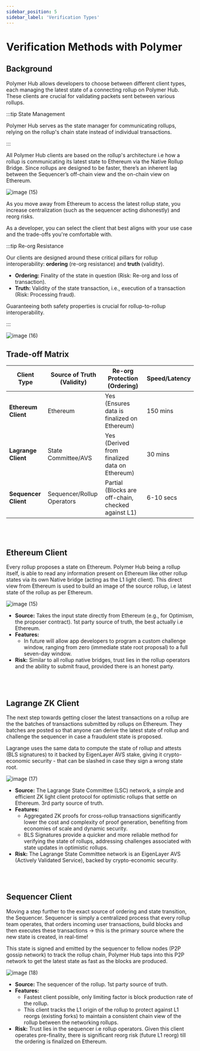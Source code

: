 ```yaml
---
sidebar_position: 5
sidebar_label: 'Verification Types'
---
```


# Verification Methods with Polymer

## Background

Polymer Hub allows developers to choose between different client types, each managing the latest state of a connecting rollup on Polymer Hub. These clients are crucial for validating packets sent between various rollups.

:::tip State Management

Polymer Hub serves as the state manager for communicating rollups, relying on the rollup's chain state instead of individual transactions.

:::

All Polymer Hub clients are based on the rollup's architecture i.e how a rollup is communicating its latest state to Ethereum via the Native Rollup Bridge. Since rollups are designed to be faster, there’s an inherent lag between the Sequencer’s off-chain view and the on-chain view on Ethereum.

![image (15)](https://github.com/user-attachments/assets/b39a94a6-e367-4459-bf79-8bc31208fed9)

As you move away from Ethereum to access the latest rollup state, you increase centralization (such as the sequencer acting dishonestly) and reorg risks.

As a developer, you can select the client that best aligns with your use case and the trade-offs you're comfortable with.

:::tip Re-org Resistance

Our clients are designed around these critical pillars for rollup interoperability: **ordering** (re-org resistance) and **truth** (validity).

- **Ordering:** Finality of the state in question (Risk: Re-org and loss of transaction).
- **Truth:** Validity of the state transaction, i.e., execution of a transaction (Risk: Processing fraud).

Guaranteeing both safety properties is crucial for rollup-to-rollup interoperability.

:::

![image (16)](https://github.com/user-attachments/assets/7aaaf747-69a1-4eef-86b4-1c7d6c65978a)



## Trade-off Matrix

| Client Type              | Source of Truth (Validity) | Re-org Protection (Ordering)                       | Speed/Latency |
| ------------------------ | -------------------------- | -------------------------------------------------- | ------------- |
| **Ethereum Client**      | Ethereum                   | Yes (Ensures data is finalized on Ethereum)        | 150 mins      |
| **Lagrange Client**      | State Committee/AVS        | Yes (Derived from finalized data on Ethereum)      | 30 mins       |
| **Sequencer Client**     | Sequencer/Rollup Operators | Partial (Blocks are off-chain, checked against L1) | 6-10 secs     |


<br>
<br>


## Ethereum Client
Every rollup proposes a state on Ethereum. Polymer Hub being a rollup itself, is able to read any information present on Ethereum like other rollup states via its own Native bridge (acting as the L1 light client). This direct view from Ethereum is used to build an image of the source rollup, i.e latest state of the rollup as per Ethereum. 

![image (15)](https://github.com/user-attachments/assets/186de4d2-0d83-4d03-8b28-a5e73e74fb3d)

- **Source:** Takes the input state directly from Ethereum (e.g., for Optimism, the proposer contract). 1st party source of truth, the best actually i.e Ethereum.
- **Features:**
    - In future will allow app developers to program a custom challenge window, ranging from zero (immediate state root proposal) to a full seven-day window.
- **Risk:** Similar to all rollup native bridges, trust lies in the rollup operators and the ability to submit fraud, provided there is an honest party.

<br>
<br>


## Lagrange ZK Client
The next step towards getting closer the latest transactions on a rollup are the the batches of transactions submitted by rollups on Ethereum. They batches are posted so that anyone can derive the latest state of rollup and challenge the sequencer in case a fraudulent state is proposed.  

Lagrange uses the same data to compute the state of rollup and attests (BLS signatures) to it backed by EigenLayer AVS stake, giving it crypto-economic security - that can be slashed in case they sign a wrong state root.

![image (17)](https://github.com/user-attachments/assets/bf32547a-ec21-4b0e-aff8-f19f1c357754)

- **Source:** The Lagrange State Committee (LSC) network, a simple and efficient ZK light client protocol for optimistic rollups that settle on Ethereum. 3rd party source of truth.
- **Features:**
    - Aggregated ZK proofs for cross-rollup transactions significantly lower the cost and complexity of proof generation, benefiting from economies of scale and dynamic security.
    - BLS Signatures provide a quicker and more reliable method for verifying the state of rollups, addressing challenges associated with state updates in optimistic rollups.
- **Risk:** The Lagrange State Committee network is an EigenLayer AVS (Actively Validated Service), backed by crypto-economic security.


<br>
<br>


## Sequencer Client
Moving a step further to the exact source of ordering and state transition, the Sequencer. Sequencer is simply a centralized process that every rollup team operates, that orders incoming user transactions, build blocks and then executes these transactions → this is the primary source where the new state is created, in real-time! 

This state is signed and emitted by the sequencer to fellow nodes (P2P gossip network) to track the rollup chain, Polymer Hub taps into this P2P network to get the latest state as fast as the blocks are produced.

![image (18)](https://github.com/user-attachments/assets/87cbe999-e288-4387-ab21-79a8f825f917)

- **Source:** The sequencer of the rollup. 1st party source of truth.
- **Features:**
    - Fastest client possible, only limiting factor is block production rate of the rollup.
    - This client tracks the L1 origin of the rollup to protect against L1 reorgs (existing forks) to maintain a consistent chain view of the rollup between the networking rollups.
- **Risk:** Trust lies in the sequencer i.e rollup operators. Given this client operates pre-finality, there is significant reorg risk (future L1 reorg) till the ordering is finalized on Ethereum.
